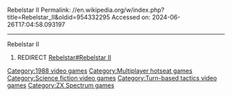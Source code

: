 Rebelstar II
Permalink: //en.wikipedia.org/w/index.php?title=Rebelstar_II&oldid=954332295
Accessed on: 2024-06-26T17:04:58.093197



------
Rebelstar II
#REDIRECT [[Rebelstar#Rebelstar II]]

[[Category:1988 video games]]
[[Category:Multiplayer hotseat games]]
[[Category:Science fiction video games]]
[[Category:Turn-based tactics video games]]
[[Category:ZX Spectrum games]]